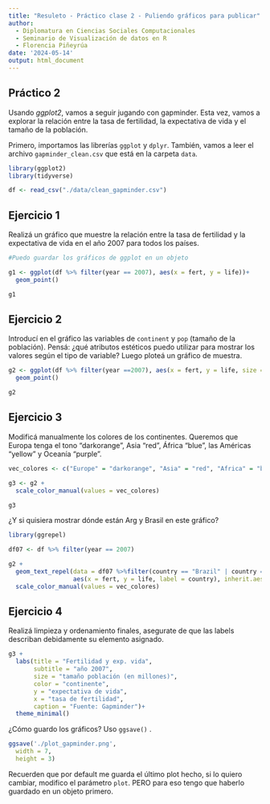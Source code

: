 ---
title: "Resuleto - Práctico clase 2 - Puliendo gráficos para publicar"
author: 
  - Diplomatura en Ciencias Sociales Computacionales
  - Seminario de Visualización de datos en R
  - Florencia Piñeyrúa 
date: '2024-05-14'
output: html_document
---
## Práctico 2

Usando *ggplot2*, vamos a seguir jugando con gapminder. Esta vez, vamos a explorar la relación entre la tasa de fertilidad, la expectativa de vida y el tamaño de la población. 

Primero, importamos las librerías `ggplot` y `dplyr`. También, vamos a leer el archivo `gapminder_clean.csv` que está en la carpeta `data`. 

```{r}
library(ggplot2)
library(tidyverse)

df <- read_csv("./data/clean_gapminder.csv")
```


## Ejercicio 1

Realizá un gráfico que muestre la relación entre la tasa de fertilidad y la expectativa de vida en el año 2007 para todos los países. 

```{r}
#Puedo guardar los gráficos de ggplot en un objeto

g1 <- ggplot(df %>% filter(year == 2007), aes(x = fert, y = life))+
  geom_point()

g1
```
## Ejercicio 2

Introducí en el gráfico las variables de `continent` y `pop` (tamaño de la población). Pensá: ¿qué atributos estéticos puedo utilizar para mostrar los valores según el tipo de variable? Luego ploteá un gráfico de muestra.

```{r}
g2 <- ggplot(df %>% filter(year ==2007), aes(x = fert, y = life, size = pop, color = continent))+
  geom_point()

g2
```

## Ejercicio 3

Modificá manualmente los colores de los continentes. Queremos que Europa tenga el tono "darkorange", Asia "red", África "blue", las Américas "yellow" y Oceanía "purple". 

```{r}
vec_colores <- c("Europe" = "darkorange", "Asia" = "red", "Africa" = "blue", "Americas" = "yellow", "Oceania" = "purple")

g3 <- g2 +
  scale_color_manual(values = vec_colores)

g3
```

¿Y si quisiera mostrar dónde están Arg y Brasil en este gráfico?

```{r}
library(ggrepel)

df07 <- df %>% filter(year == 2007)

g2 +
  geom_text_repel(data = df07 %>%filter(country == "Brazil" | country == "Argentina"), 
                  aes(x = fert, y = life, label = country), inherit.aes = FALSE)+
  scale_color_manual(values = vec_colores)
```

## Ejercicio 4

Realizá limpieza y ordenamiento finales, asegurate de que las labels describan debidamente su elemento asignado. 

```{r}
g3 +
  labs(title = "Fertilidad y exp. vida",
       subtitle = "año 2007",
       size = "tamaño población (en millones)",
       color = "continente",
       y = "expectativa de vida",
       x = "tasa de fertilidad",
       caption = "Fuente: Gapminder")+
  theme_minimal()

```
¿Cómo guardo los gráficos? Uso `ggsave()` .

```{r}
ggsave('./plot_gapminder.png',
  width = 7,
  height = 3)
```

Recuerden que por default me guarda el último plot hecho, si lo quiero cambiar, modifico el parámetro `plot`. PERO para eso tengo que haberlo guardado en un objeto primero. 

